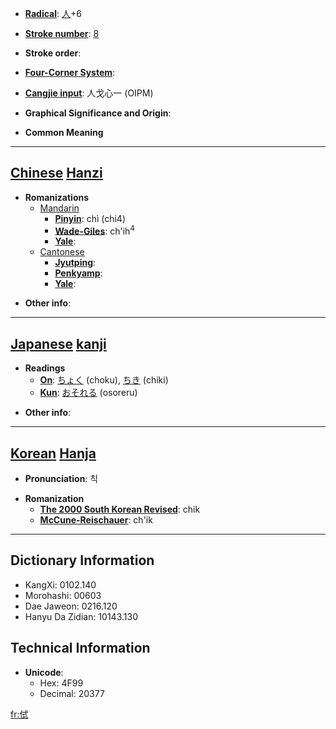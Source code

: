 * '''[[Wiktionary:Chinese radical index| Radical]]''': [[Wiktionary:Chinese radical index 人|人]]+6

* '''[[Wiktionary:Chinese total strokes index|Stroke number]]''': [[Wiktionary:Chinese total strokes index 8|8]]

* '''Stroke order''': 

* '''[[Wiktionary:Chinese four corner index|Four-Corner System]]''': 

* '''[[Wiktionary:Chinese Cangjie index|Cangjie input]]''': 人戈心一 (OIPM)

* '''Graphical Significance and Origin''': 

* '''Common Meaning'''

----

== [[Chinese]] [[Hanzi]] ==

* '''Romanizations'''
** [[Mandarin]]
*** '''[[Pinyin]]''': chì (chi4)
*** '''[[Wade-Giles]]''': ch'ih<sup>4</sup>
*** '''[[Yale]]''': 
**[[Cantonese]]
***'''[[Jyutping]]''':
***'''[[Penkyamp]]''': 
***'''[[Yale]]''': 

* '''Other info''': 

----

== [[Japanese]] [[kanji]] ==

* '''Readings'''
** '''[[On]]''': [[ちょく]] (choku), [[ちき]] (chiki)
** '''[[Kun]]''': [[おそれる]] (osoreru)

* '''Other info''':  

----

== [[Korean]] [[Hanja]] ==

* '''Pronunciation''': 칙

* '''Romanization'''
** '''[[The 2000 South Korean Revised Romanization|The 2000 South Korean Revised]]''': chik
** '''[[McCune-Reischauer]]''': ch'ik

----

== Dictionary Information ==

* KangXi: 0102.140
* Morohashi: 00603
* Dae Jaweon: 0216.120
* Hanyu Da Zidian: 10143.130

== Technical Information ==

* '''Unicode''':
** Hex: 4F99
** Decimal: 20377

[[fr:侙]]